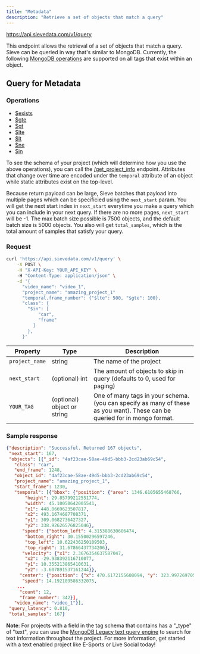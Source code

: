 ```yaml
---
title: "Metadata"
description: "Retrieve a set of objects that match a query"
---
```



<Request method="POST">https://api.sievedata.com/v1/query</Request>

This endpoint allows the retrieval of a set of objects that match a query. Sieve can be queried in way that's similar to MongoDB. Currently, the following [MongoDB operations](https://www.mongodb.com/docs/manual/reference/operator/query/#comparison) are supported on all tags that exist within an object.

## Query for Metadata

### Operations

- [$exists](https://www.mongodb.com/docs/manual/reference/operator/query/exists/)
- [$gte](https://www.mongodb.com/docs/manual/reference/operator/query/gte/)
- [$gt](https://www.mongodb.com/docs/manual/reference/operator/query/gt/)
- [$lte](https://www.mongodb.com/docs/manual/reference/operator/query/lte/)
- [$lt](https://www.mongodb.com/docs/manual/reference/operator/query/lt/)
- [$ne](https://www.mongodb.com/docs/manual/reference/operator/query/ne/)
- [$in](https://www.mongodb.com/docs/manual/reference/operator/query/in/)

To see the schema of your project (which will determine how you use the above operations), you can call the [/get_project_info](/get-project) endpoint. Attributes that change over time are encoded under the `temporal` attribute of an object while static attributes exist on the top-level.

Because return payload can be large, Sieve batches that payload into multiple pages which can be specificied using the `next_start` param. You will get the next start index in `next_start` everytime you make a query which you can include in your next query. If there are no more pages, `next_start` will be -1. The max batch size possible is 7500 objects, and the default batch size is 5000 objects. You also will get `total_samples`, which is the total amount of samples that satisfy your query.

### Request

```bash Terminal
curl 'https://api.sievedata.com/v1/query' \
    -X POST \
    -H "X-API-Key: YOUR_API_KEY" \ 
    -H "Content-Type: application/json" \
    -d '{
      "video_name": "video_1",
      "project_name": "amazing_project_1"
      "temporal.frame_number": {"$lte": 500, "$gte": 100},
      "class": {
        "$in": [
            "car",
            "frame"
          ]
        },
      }'
```


| Property | Type | Description |
| ---- | ----- | ---- |
| `project_name` | string | The name of the project |
| `next_start` | (optional) int | The amount of objects to skip in query (defaults to 0, used for paging) |
| `YOUR_TAG` | (optional) object or string | One of many tags in your schema. (you can specify as many of these as you want). These can be queried for in mongo format.

### Sample response

```json
{"description": "Successful. Returned 167 objects",
 "next_start": 167,
 "objects": [{"_id": "4af23cae-58ae-49d5-bbb3-2cd23ab69c54",
   "class": "car",
   "end_frame": 1248,
   "object_id": "4af23cae-58ae-49d5-bbb3-2cd23ab69c54",
   "project_name": "amazing_project_1",
   "start_frame": 1230,
   "temporal": [{"bbox": {"position": {"area": 1346.6105655468766,
       "height": 29.85799212551774,
       "width": 45.10050642005541,
       "x1": 448.0669623507817,
       "x2": 493.1674687708371,
       "y1": 309.0682736427327,
       "y2": 338.92626576825046},
      "speed": {"bottom_left": 4.315388630606474,
       "bottom_right": 30.15500296597246,
       "top_left": 10.622436250109503,
       "top_right": 31.67866437734206},
      "velocity": {"x1": 2.3676354637587047,
       "x2": -29.938392116710077,
       "y1": 10.355213865410631,
       "y2": -3.607891537161244}},
     "center": {"position": {"x": 470.6172155608094, "y": 323.9972697054916},
      "speed": 14.192189586332075,
    ...
     "count": 12,
     "frame_number": 342}],
   "video_name": "video_1"}],
 "query_latency": 0.810,
 "total_samples": 167}
```

**Note**: For projects with a field in the tag schema that contains has a "_type" of "text", you can use the [MongoDB Legacy text query engine](https://www.mongodb.com/docs/manual/core/text-search-operators/) to search for text information throughout the project. For more information, get started with a text enabled project like E-Sports or Live Social today!